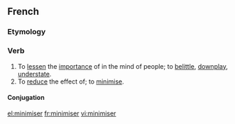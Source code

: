 ==French==

===Etymology===
{{suffix|minimum|iser|lang=fr}}

===Verb===
{{fr-verb}}

# To [[lessen]] the [[importance]] of in the mind of people; to [[belittle]], [[downplay]], [[understate]].
# To [[reduce]] the effect of; to [[minimise]].

====Conjugation====
{{fr-conj-er|minimis|avoir}}

[[el:minimiser]]
[[fr:minimiser]]
[[vi:minimiser]]